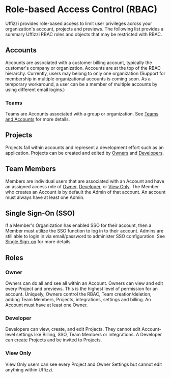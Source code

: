 # Role-based Access Control (RBAC)

Uffizzi provides role-based access to limit user privileges across your organization's account, projects and previews. The following list provides a summary Uffizzi RBAC roles and objects that may be restricted with RBAC.   

## Accounts

Accounts are associated with a customer billing account, typically the customer's company or organization. Accounts are at the top of the RBAC hierarchy. Currently, users may belong to only one organization (Support for membership in multiple organizational accounts is coming soon. As a temporary workaround, a user can be a member of multiple accounts by using different email logins.)  

### Teams

Teams are Accounts associated with a group or organization. See [Teams and Accounts](/cloud/teams-and-accounts) for more details.

## Projects  

Projects fall within accounts and represent a development effort such as an application. Projects can be created and edited by [Owners](#owner) and [Developers](#developer).  

## Team Members

Members are individual users that are associated with an Account and have an assigned access role of [Owner](#owner), [Developer](#developer), or [View Only](#view-only). The Member who creates an Account is by default the Admin of that account. An account must always have at least one Admin.

## Single Sign-On (SSO)

If a Member's Organization has enabled SSO for their account, then a Member must utilize the SSO function to log in to their account. Admins are still able to login in via email/password to administer SSO configuration. See [Single Sign-on](../guides/single-sign-on.md) for more details.

## Roles 

### Owner  
Owners can do all and see all within an Account. Owners can view and edit every Project and previews. This is the highest level of permission for an account. Uniquely, Owners control the RBAC, Team creation/deletion, adding Team Members, Projects, integrations, settings and billing. An Account must have at least one Owner.

### Developer  
Developers can view, create, and edit Projects. They cannot edit Account-level settings like Billing, SSO, Team Members or integrations. A Developer can create Projects and be invited to Projects.  

### View Only    
View Only users can see every Project and Owner Settings but cannot edit anything within Uffizzi.